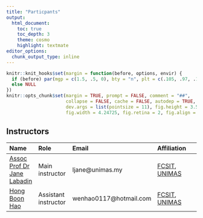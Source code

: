 ```yaml
---
title: "Particpants"
output: 
  html_document:
    toc: true
    toc_depth: 3
    theme: cosmo
    highlight: textmate
editor_options: 
  chunk_output_type: inline
---
```


```r
knitr::knit_hooks$set(margin = function(before, options, envir) {
  if (before) par(mgp = c(1.5, .5, 0), bty = "n", plt = c(.105, .97, .13, .97))
  else NULL
})
knitr::opts_chunk$set(margin = TRUE, prompt = FALSE, comment = "##",
                      collapse = FALSE, cache = FALSE, autodep = TRUE,
                      dev.args = list(pointsize = 11), fig.height = 3.5,
                      fig.width = 4.24725, fig.retina = 2, fig.align = "center")

```

## Instructors


Name | Role |Email | Affiliation
:--- | :---- |:---- | :----------
[Assoc Prof Dr Jane Labadin](https://expert.unimas.my/profile/374) |Main instructor| ljane@unimas.my | [FCSIT](http://www.fcsit.unimas.my), [UNIMAS](http://www.unimas.my)
[Hong Boon Hao](https://www.linkedin.com/in/hong-boon-hao-6202a7186/) |Assistant instructor  | wenhao0117@hotmail.com | [FCSIT](http://www.fcsit.unimas.my), [UNIMAS](http://www.unimas.my)

